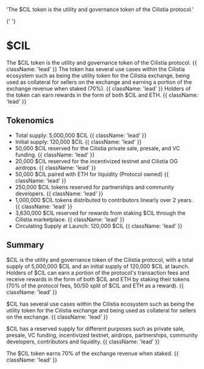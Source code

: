 
  'The $CIL token is the utility and governance token of the Cilistia protocol.'

{' '}

<HeroPattern />

# $CIL

The $CIL token is the utility and governance token of the Cilistia protocol. {{ className: 'lead' }}
The token has several use cases within the Cilistia ecosystem such as being the utility token for the Cilistia exchange, being used as collateral for sellers on the exchange and earning a portion of the exchange revenue when staked (70%). {{ className: 'lead' }}
Holders of the token can earn rewards in the form of both $CIL and ETH. {{ className: 'lead' }}

## Tokenomics

- Total supply: 5,000,000 $CIL {{ className: 'lead' }}
- Initial supply: 120,000 $CIL {{ className: 'lead' }}
- 50,000 $CIL reserved for the Cilistia private sale, presale, and VC funding. {{ className: 'lead' }}
- 20,000 $CIL reserved for the incentivized testnet and Cilistia OG airdrops. {{ className: 'lead' }}
- 50,000 $CIL paired with ETH for liquidity (Protocol owned) {{ className: 'lead' }}
- 250,000 $CIL tokens reserved for partnerships and community developers. {{ className: 'lead' }}
- 1,000,000 $CIL tokens distributed to contributors linearly over 2 years. {{ className: 'lead' }}
- 3,630,000 $CIL reserved for rewards from staking $CIL through the Cilistia marketplace. {{ className: 'lead' }}
- Circulating Supply at Launch: 120,000 $CIL {{ className: 'lead' }}

## Summary

$CIL is the utility and governance token of the Cilistia protocol, with a total supply of 5,000,000 $CIL and an initial supply of 120,000 $CIL at launch. Holders of $CIL can earn a portion of the protocol's transaction fees and receive rewards in the form of both $CIL and ETH by staking their tokens (70% of the protocol fees, 50/50 split of $CIL and ETH as a reward). {{ className: 'lead' }}

$CIL has several use cases within the Cilistia ecosystem such as being the utility token for the Cilistia exchange and being used as collateral for sellers on the exchange. {{ className: 'lead' }}

$CIL has a reserved supply for different purposes such as private sale, presale, VC funding, incentivized testnet, airdrops, partnerships, community developers, contributors and liquidity. {{ className: 'lead' }}

The $CIL token earns 70% of the exchange revenue when staked. {{ className: 'lead' }}

